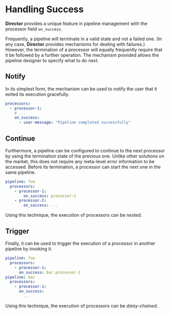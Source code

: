 # Handling Success

**Director** provides a unique feature in pipeline management with the processor field `on_success`.

Frequently, a pipeline will terminate in a valid state and not a failed one. (In any case, **Director** provides mechanisms for dealing with failures.) However, the termination of a processor will equally frequently require that it be followed by a further operation. The mechanism provided allows the pipeline designer to specify what to do next.

## Notify

In its simplest form, the mechanism can be used to notify the user that it exited its execution gracefully.

```yaml
processors:
  - processor-1:
    # ...
    on_success:
      - user-message: "Pipeline completed successfully"
```

## Continue

Furthermore, a pipeline can be configured to continue to the next processor by using the termination state of the previous one. Unlike other solutions on the market, this does not require any meta-level error information to be accessed. Before its termination, a processor can start the next one in the same pipeline.

```yaml
pipeline: foo
  processors:
    - processor-1:
        on_success: processor-2
    - processor-2:
        on_success: ...
```

Using this technique, the execution of processors can be _nested_.

## Trigger

Finally, it can be used to trigger the execution of a processor in another pipeline by invoking it.

```yaml
pipeline: foo
  processors:
    - processor-1:
      on_success: bar.processor-1
pipeline: bar
  processors:
    - processor-1:
      on_success:
        ...
```

Using this technique, the execution of processors can be _daisy-chained_.
